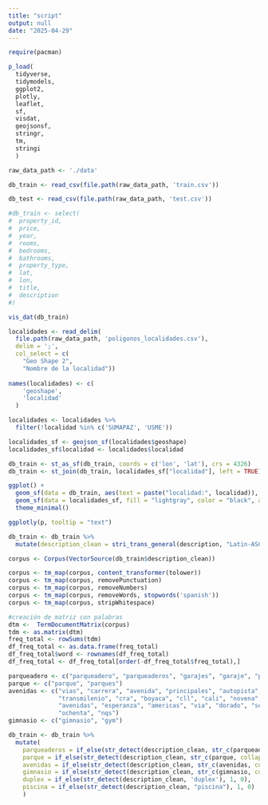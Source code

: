 ```yaml
---
title: "script"
output: null
date: "2025-04-29"
---
```


```r
require(pacman)

p_load(
  tidyverse,
  tidymodels,
  ggplot2,
  plotly,
  leaflet,
  sf,
  visdat,
  geojsonsf,
  stringr,
  tm,
  stringi
  )
```
```r
raw_data_path <- './data'

db_train <- read_csv(file.path(raw_data_path, 'train.csv'))

db_test <- read_csv(file.path(raw_data_path, 'test.csv'))
```
```r
#db_train <- select(
#  property_id,
#  price,
#  year,
#  rooms,
#  bedrooms,
#  bathrooms,
#  property_type,
#  lat,
#  lon,
#  title,
#  description
#)


```
```r
vis_dat(db_train)
```
```r
localidades <- read_delim(
  file.path(raw_data_path, 'poligonos_localidades.csv'), 
  delim = ';', 
  col_select = c(
    "Geo Shape 2", 
    "Nombre de la localidad"))
 
names(localidades) <- c(
    'geoshape',
    'localidad'
  )

localidades <- localidades %>% 
  filter(!localidad %in% c('SUMAPAZ', 'USME'))

localidades_sf <- geojson_sf(localidades$geoshape)
localidades_sf$localidad <- localidades$localidad

db_train <- st_as_sf(db_train, coords = c('lon', 'lat'), crs = 4326)
db_train <- st_join(db_train, localidades_sf["localidad"], left = TRUE)

ggplot() +
  geom_sf(data = db_train, aes(text = paste("localidad:", localidad)), color = "red", size = 1) +
  geom_sf(data = localidades_sf, fill = "lightgray", color = "black", alpha = 0.2) +
  theme_minimal()

ggplotly(p, tooltip = "text")
```
```r
db_train <- db_train %>%
  mutate(description_clean = stri_trans_general(description, "Latin-ASCII"))

corpus <- Corpus(VectorSource(db_train$description_clean))

corpus <- tm_map(corpus, content_transformer(tolower))
corpus <- tm_map(corpus, removePunctuation)
corpus <- tm_map(corpus, removeNumbers)
corpus <- tm_map(corpus, removeWords, stopwords('spanish'))
corpus <- tm_map(corpus, stripWhitespace)

#creación de matriz con palabras
dtm <-  TermDocumentMatrix(corpus)
tdm <- as.matrix(dtm)
freq_total <- rowSums(tdm)
df_freq_total <- as.data.frame(freq_total)
df_freq_total$word <- rownames(df_freq_total)
df_freq_total <- df_freq_total[order(-df_freq_total$freq_total),]
```
```r
parqueadero <- c("parqueadero", "parqueaderos", "garajes", "garaje", "parqueo", "sotano")
parque <- c("parque", "parques")
avenidas <- c("vias", "carrera", "avenida", "principales", "autopista", 
              "transmilenio", "cra", "boyaca", "cll", "cali", "novena", 
              "avenidas", "esperanza", "americas", "via", "dorado", "septima",
              "ochenta", "nqs")
gimnasio <- c("gimnasio", "gym")

db_train <- db_train %>%
  mutate(
    parqueaderos = if_else(str_detect(description_clean, str_c(parqueadero, collapse = "|")), 1, 0),
    parque = if_else(str_detect(description_clean, str_c(parque, collapse = "|")), 1, 0),
    avenidas = if_else(str_detect(description_clean, str_c(avenidas, collapse = "|")), 1, 0),
    gimnasio = if_else(str_detect(description_clean, str_c(gimnasio, collapse = "|")), 1, 0),
    duplex = if_else(str_detect(description_clean, 'duplex'), 1, 0),
    piscina = if_else(str_detect(description_clean, "piscina"), 1, 0)
    )

```

